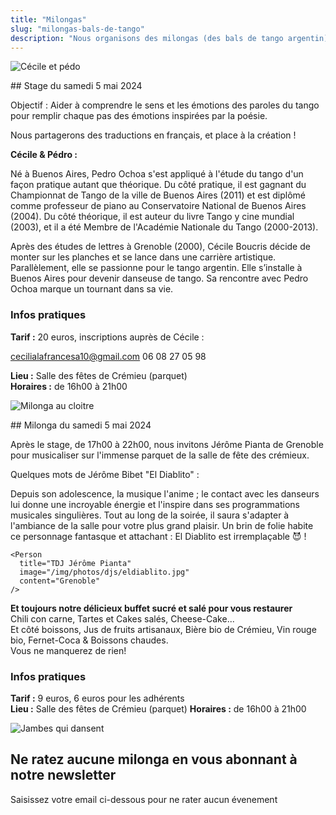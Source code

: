 ```yaml
---
title: "Milongas"
slug: "milongas-bals-de-tango"
description: "Nous organisons des milongas (des bals de tango argentin) dans les alentours de Crémieu. Avec de la bonne musique, une ambiance décontractée et de quoi grignoter pour danser !"
---
```



<Container>

<TextWithImage order="imageText">

<Image
  slot="content2"
  src="/img/photos/stages/cecilepedro.webp"
  width={800}
  height={500}
  format="webp"
  alt="Cécile et pédo"
/>

<section slot='content1'>
## Stage du samedi 5 mai 2024

Objectif : Aider à comprendre le sens et les émotions des paroles du tango pour remplir chaque pas des émotions inspirées par la poésie.

Nous partagerons des traductions en français, et place à la création !

**Cécile & Pédro :**

Né à Buenos Aires, Pedro Ochoa s'est appliqué à l'étude du tango d'un façon pratique autant que théorique. Du côté pratique, il est gagnant du Championnat de Tango de la ville de Buenos Aires (2011) et est diplômé comme professeur de piano au Conservatoire National de Buenos Aires (2004). Du côté théorique, il est auteur du livre Tango y cine mundial (2003), et il a été Membre de l'Académie Nationale du Tango (2000-2013).

Après des études de lettres à Grenoble (2000), Cécile Boucris décide de monter sur les planches et se lance dans une carrière artistique. Parallèlement, elle se passionne pour le tango argentin. Elle s’installe à Buenos Aires pour devenir danseuse de tango. Sa rencontre avec Pedro Ochoa marque un tournant dans sa vie.

### Infos pratiques

**Tarif :** 20 euros, inscriptions auprès de Cécile :

<a href="mailto:cecilialafrancesa10@gmail.com">cecilialafrancesa10@gmail.com</a>
06 08 27 05 98

**Lieu :** Salle des fêtes de Crémieu (parquet)  
**Horaires :** de 16h00 à 21h00

</section>
</TextWithImage>

<TextWithImage order="imageText">

<Image
  slot="content1"
  src="/img/photos/milongas/milongacloitre.png"
  width={800}
  height={500}
  format="webp"
  alt="Milonga au cloitre"
/>

<section slot='content2'>
## Milonga du samedi 5 mai 2024

Après le stage, de 17h00 à 22h00, nous invitons Jérôme Pianta de Grenoble pour musicaliser sur l'immense parquet de la salle de fête des crémieux.

Quelques mots de Jérôme Bibet "El Diablito" :

Depuis son adolescence, la musique l'anime ; le contact avec les danseurs lui donne une incroyable énergie et l'inspire dans ses programmations musicales singulières. Tout au long de la soirée, il saura s'adapter à l'ambiance de la salle pour votre plus grand plaisir.
Un brin de folie habite ce personnage fantasque et attachant : El Diablito est irremplaçable 😈 !

    <Person
      title="TDJ Jérôme Pianta"
      image="/img/photos/djs/eldiablito.jpg"
      content="Grenoble"
    />

**Et toujours notre délicieux buffet sucré et salé pour vous restaurer**  
Chili con carne, Tartes et Cakes salés, Cheese-Cake...  
Et côté boissons, Jus de fruits artisanaux, Bière bio de Crémieu, Vin rouge bio, Fernet-Coca & Boissons chaudes.  
Vous ne manquerez de rien!

### Infos pratiques

**Tarif :** 9 euros, 6 euros pour les adhérents  
**Lieu :** Salle des fêtes de Crémieu (parquet)
**Horaires :** de 16h00 à 21h00

</section>
</TextWithImage>

<TextWithImage order="imageText">

<Image
  slot="content2"
  src="/img/photos/newsletter.jpg"
  width={800}
  height={500}
  format="webp"
  alt="Jambes qui dansent"
/>

<section slot='content1'>
<h2>Ne ratez aucune milonga en vous abonnant à notre newsletter</h2>

<p>Saisissez votre email ci-dessous pour ne rater aucun évenement</p>
<div class="ml-embedded form-container text-dark" data-form="eVDGbP" />

</section>
</TextWithImage>

</Container>
